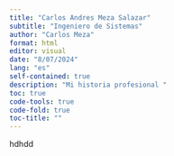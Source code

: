 ```yaml
---
title: "Carlos Andres Meza Salazar"
subtitle: "Ingeniero de Sistemas"
author: "Carlos Meza"
format: html
editor: visual
date: "8/07/2024"
lang: "es"
self-contained: true
description: "Mi historia profesional "
toc: true
code-tools: true
code-fold: true
toc-title: "" 
---
```


hdhdd
